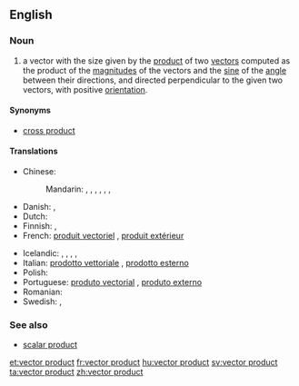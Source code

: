==English==

===Noun===
{{en-noun|sg=[[vector]] [[product]]}}

# {{vector}} a vector with the size given by the [[product]] of two [[vector]]s computed as the product of the [[magnitude]]s of the vectors and the [[sine]] of the [[angle]] between their directions, and directed perpendicular to the given two vectors, with positive [[orientation]].

====Synonyms====
*[[cross product]]

====Translations====
{{trans-top|vector with size given by the product of two vectors}}
* Chinese:
*: Mandarin: {{t|cmn|向量積|sc=Hani}}, {{t|cmn|向量积|tr=xiàngliàngjī|sc=Hani}}, {{t|cmn|矢量積|sc=Hani}}, {{t|cmn|矢量积|tr=shǐliàngjī|sc=Hani}}, {{t|cmn|矢積|sc=Hani}}, {{t|cmn|矢积|tr=shǐjī|sc=Hani}}, {{t|cmn|矢值|tr=shǐzhí|sc=Hani}}
* Danish: {{t-|da|vektorprodukt|n}}, {{t-|da|krydsprodukt|n}}
* Dutch: {{t-|nl|kruisproduct|n}}
* Finnish: {{t-|fi|vektoritulo}}, {{t-|fi|ristitulo}}
* French: [[produit vectoriel]] {{m}}, [[produit extérieur]] {{m}}
{{trans-mid}}
* Icelandic: {{t-|is|krossfeldi|n}}, {{t-|is|krossmargfeldi|n}}, {{t-|is|vigurfeldi|n}}, {{t-|is|vigurmargfeldi|n}}, {{t-|is|vektormargfeldi|n}}
* Italian: [[prodotto vettoriale]] {{m}}, [[prodotto esterno]] {{m}}
* Polish: {{t-|pl|iloczyn wektorowy|m}}
* Portuguese: [[produto vectorial]] {{m}}, [[produto externo]] {{m}}
* Romanian: {{t-|ro|produs vectorial|n}}
* Swedish: {{t+|sv|vektorprodukt|c}}, {{t+|sv|kryssprodukt|c}}
{{trans-bottom}}

===See also===
*[[scalar product]]

[[et:vector product]]
[[fr:vector product]]
[[hu:vector product]]
[[sv:vector product]]
[[ta:vector product]]
[[zh:vector product]]